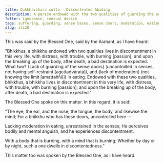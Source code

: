 ```yaml
---
title: Dukkhavihāra sutta - Discontented Abiding
description: A person endowed with the two qualities of guarding the sense doors and moderation in eating lives with discontentedness in this very life and after death, a bad destination is expected.
fetter: ignorance, sensual desire
tags: suffering, guarding, sense bases, sense doors, moderation, eating, iti
slug: iti28
---
```


This was said by the Blessed One, said by the Arahant, as I have heard:

"Bhikkhus, a bhikkhu endowed with two qualities lives in discontentment in this very life, with distress, with trouble, with burning [passion]; and upon the breaking up of the body, after death, a bad destination is expected. What two? \{Lack of guarding of the sense doors} (uncontrolled in senses, not having self-restraint [aguttadvāratā]), and \{lack of moderation} (not knowing the limit [amattaññū]) in eating. Endowed with these two qualities, bhikkhus, a bhikkhu lives in discontentment in this very life, with distress, with trouble, with burning [passion]; and upon the breaking up of the body, after death, a bad destination is expected."

The Blessed One spoke on this matter. In this regard, it is said:

"The eye, the ear, and the nose,
the tongue, the body, and likewise the mind;
For a bhikkhu who has these doors,
uncontrolled here —

Lacking moderation in eating,
unrestrained in the senses;
He perceives bodily and mental anguish,
and he experiences discontentment.

With a body that is burning,
with a mind that is burning;
Whether by day or by night,
such a one dwells in discontentedness."

This matter too was spoken by the Blessed One, as I have heard.